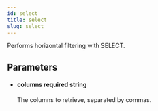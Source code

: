```yaml
---
id: select
title: select
slug: select
---
```



Performs horizontal filtering with SELECT.



## Parameters


<ul className="method-list-group">
  
<li className="method-list-item">
  <h4 className="method-list-item-label">
    <span className="method-list-item-label-name">
      columns
    </span>
    <span className="method-list-item-label-badge required">
      required
    </span>
    <span className="method-list-item-validation">
      string
    </span>
  </h4>
  <div class="method-list-item-description">

The columns to retrieve, separated by commas.
  
  </div>
  
</li>

</ul>